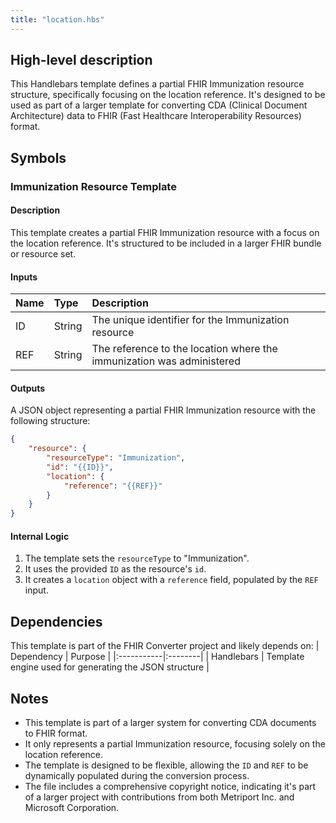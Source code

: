```yaml
---
title: "location.hbs"
---
```


## High-level description
This Handlebars template defines a partial FHIR Immunization resource structure, specifically focusing on the location reference. It's designed to be used as part of a larger template for converting CDA (Clinical Document Architecture) data to FHIR (Fast Healthcare Interoperability Resources) format.

## Symbols

### Immunization Resource Template
#### Description
This template creates a partial FHIR Immunization resource with a focus on the location reference. It's structured to be included in a larger FHIR bundle or resource set.

#### Inputs
| Name | Type | Description |
|:-----|:-----|:------------|
| ID | String | The unique identifier for the Immunization resource |
| REF | String | The reference to the location where the immunization was administered |

#### Outputs
A JSON object representing a partial FHIR Immunization resource with the following structure:
```json
{
    "resource": {
        "resourceType": "Immunization",
        "id": "{{ID}}",
        "location": {
            "reference": "{{REF}}"
        }
    }
}
```

#### Internal Logic
1. The template sets the `resourceType` to "Immunization".
2. It uses the provided `ID` as the resource's `id`.
3. It creates a `location` object with a `reference` field, populated by the `REF` input.

## Dependencies
This template is part of the FHIR Converter project and likely depends on:
| Dependency | Purpose |
|:-----------|:--------|
| Handlebars | Template engine used for generating the JSON structure |

## Notes
- This template is part of a larger system for converting CDA documents to FHIR format.
- It only represents a partial Immunization resource, focusing solely on the location reference.
- The template is designed to be flexible, allowing the `ID` and `REF` to be dynamically populated during the conversion process.
- The file includes a comprehensive copyright notice, indicating it's part of a larger project with contributions from both Metriport Inc. and Microsoft Corporation.